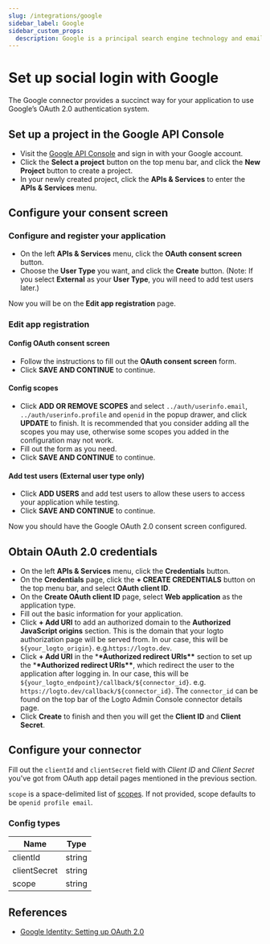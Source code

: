 ```yaml
---
slug: /integrations/google
sidebar_label: Google
sidebar_custom_props:
  description: Google is a principal search engine technology and email service provider.
---
```



# Set up social login with Google

The Google connector provides a succinct way for your application to use Google’s OAuth 2.0 authentication system.

<GuideTip />

## Set up a project in the Google API Console

- Visit the [Google API Console](https://console.developers.google.com) and sign in with your Google account.
- Click the **Select a project** button on the top menu bar, and click the **New Project** button to create a project.
- In your newly created project, click the **APIs & Services** to enter the **APIs & Services** menu.

## Configure your consent screen

### Configure and register your application

- On the left **APIs & Services** menu, click the **OAuth consent screen** button.
- Choose the **User Type** you want, and click the **Create** button. (Note: If you select **External** as your **User Type**, you will need to add test users later.)

Now you will be on the **Edit app registration** page.

### Edit app registration

#### Config OAuth consent screen

- Follow the instructions to fill out the **OAuth consent screen** form.
- Click **SAVE AND CONTINUE** to continue.

#### Config scopes

- Click **ADD OR REMOVE SCOPES** and select `../auth/userinfo.email`, `../auth/userinfo.profile` and `openid` in the popup drawer, and click **UPDATE** to finish. It is recommended that you consider adding all the scopes you may use, otherwise some scopes you added in the configuration may not work.
- Fill out the form as you need.
- Click **SAVE AND CONTINUE** to continue.

#### Add test users (External user type only)

- Click **ADD USERS** and add test users to allow these users to access your application while testing.
- Click **SAVE AND CONTINUE** to continue.

Now you should have the Google OAuth 2.0 consent screen configured.

## Obtain OAuth 2.0 credentials

- On the left **APIs & Services** menu, click the **Credentials** button.
- On the **Credentials** page, click the **+ CREATE CREDENTIALS** button on the top menu bar, and select **OAuth client ID**.
- On the **Create OAuth client ID** page, select **Web application** as the application type.
- Fill out the basic information for your application.
- Click **+ Add URI** to add an authorized domain to the **Authorized JavaScript origins** section. This is the domain that your logto authorization page will be served from. In our case, this will be `${your_logto_origin}`. e.g.`https://logto.dev`.
- Click **+ Add URI** in the \***\*Authorized redirect URIs\*\*** section to set up the \***\*Authorized redirect URIs\*\***, which redirect the user to the application after logging in. In our case, this will be `${your_logto_endpoint}/callback/${connector_id}`. e.g. `https://logto.dev/callback/${connector_id}`. The `connector_id` can be found on the top bar of the Logto Admin Console connector details page.
- Click **Create** to finish and then you will get the **Client ID** and **Client Secret**.

## Configure your connector

Fill out the `clientId` and `clientSecret` field with _Client ID_ and _Client Secret_ you've got from OAuth app detail pages mentioned in the previous section.

`scope` is a space-delimited list of [scopes](https://developers.google.com/identity/protocols/oauth2/scopes). If not provided, scope defaults to be `openid profile email`.

### Config types

| Name         | Type   |
| ------------ | ------ |
| clientId     | string |
| clientSecret | string |
| scope        | string |

## References

- [Google Identity: Setting up OAuth 2.0](https://developers.google.com/identity/protocols/oauth2/openid-connect#appsetup)
